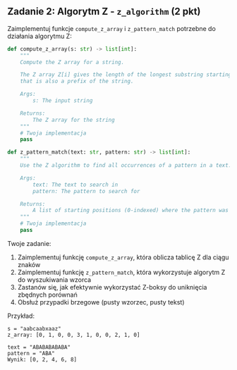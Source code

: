 ## Zadanie 2: Algorytm Z - `z_algorithm` (2 pkt)

Zaimplementuj funkcje `compute_z_array` i `z_pattern_match` potrzebne do działania algorytmu Z:

```python
def compute_z_array(s: str) -> list[int]:
    """
    Compute the Z array for a string.

    The Z array Z[i] gives the length of the longest substring starting at position i
    that is also a prefix of the string.

    Args:
        s: The input string

    Returns:
        The Z array for the string
    """
    # Twoja implementacja
    pass

def z_pattern_match(text: str, pattern: str) -> list[int]:
    """
    Use the Z algorithm to find all occurrences of a pattern in a text.

    Args:
        text: The text to search in
        pattern: The pattern to search for

    Returns:
        A list of starting positions (0-indexed) where the pattern was found in the text
    """
    # Twoja implementacja
    pass
```

Twoje zadanie:
1. Zaimplementuj funkcję `compute_z_array`, która oblicza tablicę Z dla ciągu znaków
2. Zaimplementuj funkcję `z_pattern_match`, która wykorzystuje algorytm Z do wyszukiwania wzorca
3. Zastanów się, jak efektywnie wykorzystać Z-boksy do uniknięcia zbędnych porównań
4. Obsłuż przypadki brzegowe (pusty wzorzec, pusty tekst)

Przykład:
```
s = "aabcaabxaaz"
z_array: [0, 1, 0, 0, 3, 1, 0, 0, 2, 1, 0]

text = "ABABABABABA"
pattern = "ABA"
Wynik: [0, 2, 4, 6, 8]
```
